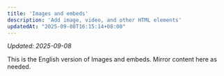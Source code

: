 ```yaml
---
title: 'Images and embeds'
description: 'Add image, video, and other HTML elements'
updatedAt: "2025-09-08T16:15:14+08:00"
---
```

<!-- UPDATED_AT -->
_Updated: 2025-09-08_

This is the English version of Images and embeds. Mirror content here as needed.

